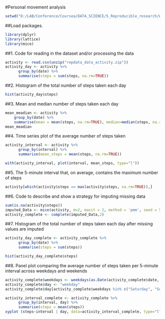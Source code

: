 #Personal movement analysis

```r
setwd("D:/LAB/Conference/Coursea/DATA_SCIENCE/5_Reproducible_research/Week2")

```

##Load packages.
```r
library(dplyr)
library(lattice)
library(mice)

```

##1. Code for reading in the dataset and/or processing the data
```r
activity <- read.csv(unzip("repdata_data_activity.zip"))
activity_day <- activity %>%
      group_by(date) %>%
      summarise(steps = sum(steps, na.rm=TRUE))
```

##2. Histogram of the total number of steps taken each day
```r
hist(activity_day$steps)
```

##3. Mean and median number of steps taken each day
```r
mean_meadian <- activity %>%
    group_by(date) %>%
    summarise(mean = mean(steps, na.rm=TRUE), median=median(steps, na.rm=TRUE))
mean_meadian
```

##4. Time series plot of the average number of steps taken
```r
activity_interval <- activity %>%
      group_by(interval) %>%
      summarise(mean_steps = mean(steps, na.rm=TRUE))

with(activity_interval, plot(interval, mean_steps, type="l"))
```

##5. The 5-minute interval that, on average, contains the maximum number of steps
```r
activity[which(activity$steps == max(activity$steps, na.rm=TRUE)),]
```

##6. Code to describe and show a strategy for imputing missing data
```r
sum(is.na(activity$steps))
imputed_Data <- mice(activity, m=2, maxit = 2, method = 'pmm', seed = 500)
activity_complete <- complete(imputed_Data,2)
```

##7. Histogram of the total number of steps taken each day after missing values are imputed
```r
activity_day_complete <- activity_complete %>%
      group_by(date) %>%
      summarise(steps = sum(steps))

hist(activity_day_complete$steps)

```

##8. Panel plot comparing the average number of steps taken per 5-minute interval across weekdays and weekends
```r
activity_complete$weekdays <- weekdays(as.Date(activity_complete$date,'%Y-%m-%d'))
activity_complete$day <- "weekday"
activity_complete$day[activity_complete$weekdays %in% c("Saturday", "Sunday")] <- "weekend"

activity_interval_complete <- activity_complete %>%
      group_by(interval, day) %>%
      summarise(steps = mean(steps))
xyplot (steps~interval | day, data=activity_interval_complete, type="l")
```
